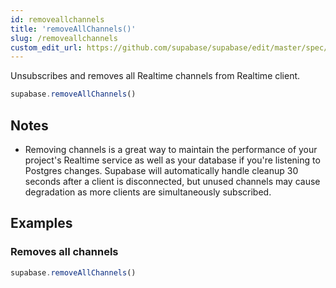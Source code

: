 ```yaml
---
id: removeallchannels
title: 'removeAllChannels()'
slug: /removeallchannels
custom_edit_url: https://github.com/supabase/supabase/edit/master/spec/supabase_js_v2_legacy.yml
---
```



Unsubscribes and removes all Realtime channels from Realtime client.

```js
supabase.removeAllChannels()
```

## Notes

- Removing channels is a great way to maintain the performance of your project's Realtime service as well as your database if you're listening to Postgres changes. Supabase will automatically handle cleanup 30 seconds after a client is disconnected, but unused channels may cause degradation as more clients are simultaneously subscribed.

## Examples

### Removes all channels

```js
supabase.removeAllChannels()
```
